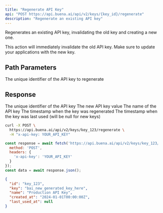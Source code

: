 ```yaml
---
title: "Regenerate API Key"
api: "POST https://api.buena.ai/api/v2/keys/{key_id}/regenerate"
description: "Regenerate an existing API key"
---
```


Regenerates an existing API key, invalidating the old key and creating a new one.

<Warning>
This action will immediately invalidate the old API key. Make sure to update your applications with the new key.
</Warning>

## Path Parameters

<ParamField path="key_id" type="string" required>
  The unique identifier of the API key to regenerate
</ParamField>

## Response

<ResponseField name="id" type="string">
  The unique identifier of the API key
</ResponseField>

<ResponseField name="key" type="string">
  The new API key value
</ResponseField>

<ResponseField name="name" type="string">
  The name of the API key
</ResponseField>

<ResponseField name="created_at" type="string">
  The timestamp when the key was regenerated
</ResponseField>

<ResponseField name="last_used_at" type="string">
  The timestamp when the key was last used (will be null for new keys)
</ResponseField>

<RequestExample>

```bash cURL
curl -X POST \
  https://api.buena.ai/api/v2/keys/key_123/regenerate \
  -H "x-api-key: YOUR_API_KEY"
```

```javascript JavaScript
const response = await fetch('https://api.buena.ai/api/v2/keys/key_123/regenerate', {
  method: 'POST',
  headers: {
    'x-api-key': 'YOUR_API_KEY'
  }
});
const data = await response.json();
```

</RequestExample>

<ResponseExample>

```json Response
{
  "id": "key_123",
  "key": "bai_new_generated_key_here",
  "name": "Production API Key",
  "created_at": "2024-01-01T00:00:00Z",
  "last_used_at": null
}
```

</ResponseExample>